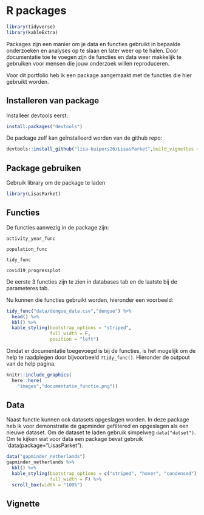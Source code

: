 # R packages
```r
library(tidyverse)
library(kableExtra)
```
Packages zijn een manier om je data en functies gebruikt in bepaalde onderzoeken en analyses op te slaan en later weer op te halen. Door documentatie toe te voegen zijn de functies en data weer makkelijk te gebruiken voor mensen die jouw onderzoek willen reproduceren.

Voor dit portfolio heb ik een package aangemaakt met de functies die hier gebruikt worden.

## Installeren van package
Installeer devtools eerst:

```r
install.packages("devtools")
```

De package zelf kan geïnstalleerd worden van de github repo:
```r
devtools::install_github("lisa-kuipers26/LisasParket",build_vignettes = TRUE)
```

## Package gebruiken
Gebruik library om de package te laden

```r
library(LisasParket)

```

## Functies

De functies aanwezig in de package zijn:

`activity_year_func`

`population_func` 

`tidy_func` 

`covid19_progressplot` 

De eerste 3 functies zijn te zien in databases tab en de laatste bij de parameteres tab.

Nu kunnen die functies gebruikt worden, hieronder een voorbeeld:
```r
tidy_func("data/dengue_data.csv","dengue") %>% 
  head() %>%
  kbl() %>%
  kable_styling(bootstrap_options = "striped", 
                full_width = F, 
                position = "left")
```

Omdat er documentatie toegevoegd is bij de functies, is het mogelijk om de help te raadplegen door bijvoorbeeld `?tidy_func()`. Hieronder de outpout van de help pagina.

```r
knitr::include_graphics(
  here::here(
    "images","documentatie_functie.png"))
```

## Data

Naast functie kunnen ook datasets opgeslagen worden. In deze package heb ik voor demonstratie de gapminder gefiltered en opgeslagen als een nieuwe dataset. Om de dataset te laden gebruik simpelweg `data("datset")`. Om te kijken wat voor data een package bevat gebruik `data(package="LisasParket").

```r
data("gapminder_netherlands")
gapminder_netherlands %>%
  kbl() %>%
  kable_styling(bootstrap_options = c("striped", "hover", "condensed"), 
                full_width = F) %>%
  scroll_box(width = "100%")
```

## Vignette